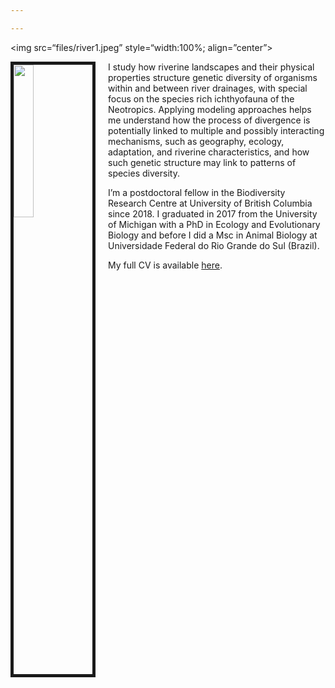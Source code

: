 ```yaml
---

---
```

<img src="files/river1.jpeg" style="width:100%; align="center">


<img src="files/eu.jpg" style="width:25%; border:5px solid; margin-right: 20px" align="left">


I study how riverine landscapes and their physical properties structure genetic diversity of organisms within and between river drainages, with special focus on the species rich ichthyofauna of the Neotropics. Applying modeling approaches helps me understand how the process of divergence is potentially linked to multiple and possibly interacting mechanisms, such as geography, ecology, adaptation, and riverine characteristics, and how such genetic structure may link to patterns of species diversity.

I'm a postdoctoral fellow in the Biodiversity Research Centre at University of British Columbia since 2018. I graduated in 2017 from the University of Michigan with a PhD in Ecology and Evolutionary Biology and before I did a Msc in Animal Biology at Universidade Federal do Rio Grande do Sul (Brazil).

My full CV is available [here](files/AndreaThomaz_CV2018.pdf).